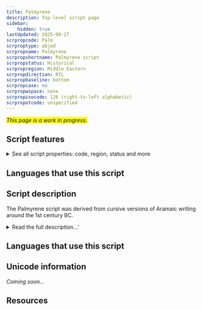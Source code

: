 ```yaml
---
title: Palmyrene
description: Top-level script page
sidebar:
    hidden: true
lastUpdated: 2025-08-27
scrpropcode: Palm
scrproptype: abjad
scrpropname: Palmyrene
scrpropshortname: Palmyrene script
scrpropstatus: Historical
scrpropregion: Middle Eastern
scrpropdirection: RTL
scrpropbaseline: bottom
scrpropcase: no
scrpropwspace: none
scrpropisocode: 126 (right-to-left alphabetic)
scrpropotcode: unspecified
---
```


<span style='background-color:yellow'>_This page is a work in progress._</span>


## Script features

<details>
<summary> See all script properties: code, region, status and more</summary>
<ScriptInfo />
</details>

## Languages that use this script

<WsList script='Palm' wsMax='5' />

## Script description

The Palmyrene script was derived from cursive versions of Aramaic writing around the 1st century BC.

<details>
<summary>Read the full description...'</summary>It was initially used in the area between the city of Damascus and the Euphrates river, for writing the Palmyrene (also called Palmyrenean) dialect of West Aramaic. The latest extant documents written in the script are from the year 273 AD, the year that the Palmyrene empire was sacked by the Roman Emperor Aurelian.

The script was written from right to left, generally without spaces between words.

There were two forms of the script; monumental and cursive. It appears that the cursive form was developed first and the monumental form was derived from it at a later date. Both forms employed ligatures, but few details are known about the nature of ligation in the script.

The Palmyrene script was deciphered in Paris in the mid-eighteenth century, following Abbé Barthélemy’s study of a number of bilingual Palmyrene/Greek inscriptions.
</details>

## Languages that use this script

<WsList script='Palm' wsMax='5' />

## Unicode information

_Coming soon..._

## Resources

<ScriptResources detailSummary='seemore' />

